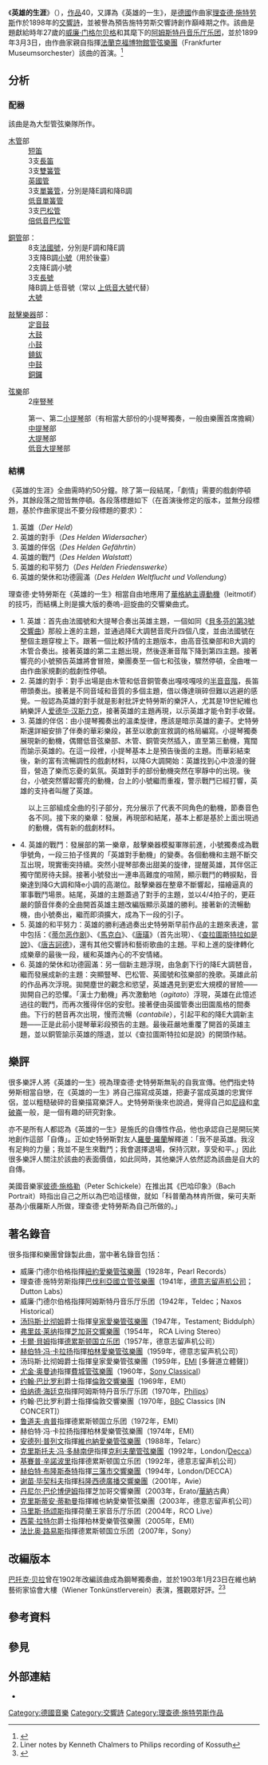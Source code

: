{{noteTA
|G1=Music
|1=zh:大管; zh-tw:低音管;
|d1=中国大陆：大管；台灣：低音管
|2=zh:英国号; zh-tw:英國管;
|d2=中国大陆：英国号；台灣：英國管
|3=zh:圆号; zh-tw:法國號;
|d3=中国大陆：圆号；台灣：法國號
|4=zh:高音大号; zh-tw:上低音號;
|d4=中国大陆：高音大号；台灣：上低音號
|5=zh:大号; zh-tw:低音號;
|d5=中国大陆：大号；台灣：低音號
|6=zh:低音大管; zh-tw:倍低音管;
|d6=中国大陆：低音大管；台灣：倍低音管
|7=zh:牧童铃; zh-tw:牛鈴;
|d7=中国大陆：牧童铃；台灣：牛鈴
|8=zh:金属键琴; zh-tw:鋼片琴;
|d8=中国大陆：金属键琴；台灣：鋼片琴
}}

《'''英雄的生涯'''》（{{lang-de|''Ein Heldenleben''}}），[[作品号|作品]]40，又譯為《英雄的一生》，是[[德國|德國]]作曲家[[理查德·施特劳斯|理查德·施特劳斯]]作於1898年的[[交響詩|交響詩]]，並被譽為預告施特劳斯交響詩創作巔峰期之作。該曲是題獻給時年27歲的[[威廉·门格尔贝格|威廉·门格尔贝格]]和其麾下的[[王家音樂廳樂團|阿姆斯特丹音乐厅乐团]]，並於1899年3月3日，由作曲家親自指揮[[法蘭克福博物館管弦樂團|法蘭克福博物館管弦樂團]]（Frankfurter Museumsorchester）該曲的首演。<ref name=chicago>{{cite web|url=http://www.cso.org/main.taf?p=5,5,6,70|title=Ein Heldenleben program notes|publisher=Chicago Symphony Orchestra|author=Phillip Huscher}}</ref>

== 分析 ==
=== 配器 ===
該曲是為大型管弦樂隊所作。
{{col-begin}}
{{col-break}}
;[[木管|木管]]部
:[[短笛|短笛]]
:3支[[長笛|長笛]]
:3支[[雙簧管|雙簧管]]
:[[英國管|英國管]]
:3支[[單簧管|單簧管]]，分別是降E調和降B調
:[[低音單簧管|低音單簧管]]
:3支[[巴松管|巴松管]]
:[[倍低音巴松管|倍低音巴松管]]

;[[銅管|銅管]]部：
:8支[[法國號|法國號]]，分別是F調和降E調
:3支降B調[[小號|小號]]（用於後臺）
:2支降E調小號
:3支[[長號|長號]]
:降B調上低音號（常以 [[上低音大號|上低音大號]]代替）
:[[大號|大號]]
{{col-break}}
;[[敲擊樂器|敲擊樂器]]部：
:[[定音鼓|定音鼓]]
:[[大鼓|大鼓]]
:[[小鼓|小鼓]]
:[[鐃鈸|鐃鈸]]
:[[中鼓|中鼓]]
:[[鑼_(東亞)|銅鑼]]

;[[弦樂|弦樂]]部
:2座[[豎琴|豎琴]]

:第一、第二[[小提琴|小提琴]]部（有相當大部份的小提琴獨奏，一般由樂團首席擔綱）
:[[中提琴|中提琴]]部
:[[大提琴|大提琴]]部
:[[低音大提琴|低音大提琴]]部
{{col-end}}

=== 結構 ===
《英雄的生涯》全曲需時約50分鐘。除了第一段結尾，「劇情」需要的戲劇停頓外，其餘段落之間皆無停頓。各段落標題如下（在首演後修定的版本，並無分段標題，基於作曲家提出不要分段標題的要求）：

# 英雄（''Der Held''）
# 英雄的對手（''Des Helden Widersacher''）
# 英雄的伴侶（''Des Helden Gefährtin''）
# 英雄的戰鬥（''Des Helden Walstatt''）
# 英雄的和平努力（''Des Helden Friedenswerke''）
# 英雄的榮休和功德圓滿（''Des Helden Weltflucht und Vollendung''）

理查德·史特勞斯在《英雄的一生》相當自由地應用了[[華格納|華格納]][[主導動機|主導動機]]（leitmotif）的技巧，而結構上則是擴大版的奏嗚-迴旋曲的交響樂曲式。

* 1. 英雄：首先由法國號和大提琴合奏出英雄主題，一個如同《[[第3號交響曲_(貝多芬)|貝多芬的第3號交響曲]]》那般上進的主題，並通過降E大調琶音爬升四個八度，並由法國號在整個主題穿梭上下。跟著一個比較抒情的主題版本，由高音弦樂部和B大調的木管合奏出。接著英雄的第二主題出現，然後逐漸音階下降到第四主題。接著響亮的小號預告英雄將會冒險，樂團奏至一個七和弦後，驟然停頓，全曲唯一由作曲家規劃的戲劇性停頓。
* 2. 英雄的對手：對手出場是由木管和低音銅管奏出嘎吱嘎吱的[[半音音階|半音音階]]，長笛帶頭奏出。接著是不同音域和音質的多個主題，借以傳達瑣碎但難以逃避的感覺。一般認為英雄的對手就是影射批評史特勞斯的樂評人，尤其是19世紀維也納樂評人[[爱德华·汉斯力克|爱德华·汉斯力克]]，接著英雄的主題再現，以示英雄才能令對手收聲。
* 3. 英雄的伴侶：由小提琴獨奏出的溫柔旋律，應該是暗示英雄的妻子。史特勞斯還詳細安排了伴奏的華彩樂段，甚至以歌劇宣敘調的格局編寫。小提琴獨奏展現新的動機，偶爾低音弦樂部、木管、銅管突然插入，直至第三動機，寬闊而諭示英雄的。在這一段裡，小提琴基本上是預告後面的主題。而華彩結束後，新的富有流暢調性的戲劇材料，以降G大調開始：英雄找到心中浪漫的聲音，營造了樂而忘憂的氣氛。英雄對手的部份動機突然在寧靜中的出現。後台，小號突然響起響亮的動機，台上的小號繼而重複，警示戰鬥已經打響，英雄的支持者叫醒了英雄。
: 以上三部組成全曲的引子部分，充分展示了代表不同角色的動機，節奏音色各不同。接下來的樂章：發展，再現部和結尾，基本上都是基於上面出現過的動機，偶有新的戲劇材料。
* 4. 英雄的戰鬥：發展部的第一樂章，敲擊樂器模擬軍隊前進，小號獨奏成為戰爭號角，一段三拍子怪異的「英雄對手動機」的變奏。各個動機和主題不斷交互出現，現實衝突持續。突然小提琴部奏出甜美的旋律，提醒英雄，其伴侶正獨守閨房待夫歸。接著小號發出一連串高難度的喧鬧，顯示戰鬥的轉捩點，音樂達到降G大調和降e小調的高潮位。敲擊樂器在整章不斷響起，描繪逼真的軍事戰鬥場景。結尾，英雄的主題蓋過了對手的主題，並以4/4拍子的，更莊嚴的顫音伴奏的全曲開首英雄主題改編版顯示英雄的勝利。接著新的流暢動機，由小號奏出，繼而即須擴大，成為下一段的引子。
* 5. 英雄的和平努力：英雄的勝利通過奏出史特勞斯早前作品的主題來表達，當中包括：《[[蒂尔恶作剧|蒂尔恶作剧]]》、《[[馬克白|馬克白]]》、《[[唐璜|唐璜]]》（首先出現）、《[[查拉圖斯特拉如是說_(史特勞斯)|查拉圖斯特拉如是說]]》、《[[唐吉訶德|唐吉訶德]]》，還有其他交響詩和藝術歌曲的主題。平和上進的旋律轉化成樂章的最後一段，緩和英雄內心的不安情緒。
* 6. 英雄的榮休和功德圓滿：另一個新主題浮現，由急劇下行的降E大調琶音，繼而發展成新的主題：突顯豎琴、巴松管、英國號和弦樂部的挽歌。英雄此前的作品再次浮現。拋開塵世的觀念和慾望，英雄遇見到更宏大規模的冒險——拋開自己的恐懼。「漢士力動機」再次激動地（''agitato''）浮現，英雄在此憶述過往的戰鬥，而再次獲得伴侶的安慰。接著便由英國管奏出田園風格的間奏曲。下行的琶音再次出現，慢而流暢（''cantabile''），引起平和的降E大調新主題——正是此前小提琴華彩段預告的主題。最後莊嚴地重覆了開首的英雄主題，並以銅管諭示英雄的隱退，並以《查拉圖斯特拉如是說》的開頭作結。
== 樂評 ==
很多樂評人將《英雄的一生》視為理查德·史特勞斯無恥的自我宣傳。他們指史特勞斯相當自戀，在《英雄的一生》將自己描寫成英雄，把妻子當成英雄的忠實伴侶，並以粗糙破碎的音樂描寫樂評人。史特勞斯後來也說過，覺得自己如[[尼祿|尼祿]]和[[拿破崙|拿破崙]]一般，是一個有趣的研究對象。

亦不是所有人都認為《英雄的一生》是施氏的自傳性作品，他也承認自己是開玩笑地創作這部「自傳」。正如史特勞斯對友人[[羅曼·羅蘭|羅曼·羅蘭]]解釋道：「我不是英雄。我沒有足夠的力量；我並不是生來戰鬥；我會選擇退場，保持沉默，享受和平。」因此很多樂評人關注於該曲的表面價值，如此同時，其他樂評人依然認為該曲是自大的自傳。

美國音樂家[[彼德·施格勒|彼德·施格勒]]（Peter Schickele）在推出其《巴哈印象》（Bach Portrait）時指出自己之所以為巴哈這樣做，就如「科普蘭為林肯所做，柴可夫斯基為小俄羅斯人所做，理查德·史特勞斯為自己所做的。」

== 著名錄音 ==
很多指揮和樂團曾錄製此曲，當中著名錄音包括：

* 威廉·门德尔伯格指揮[[紐約愛樂管弦樂團|紐約愛樂管弦樂團]]（1928年，Pearl Records）
* 理查德·施特劳斯指揮[[巴伐利亞國立管弦樂團|巴伐利亞國立管弦樂團]]（1941年，[[德意志留声机公司|德意志留声机公司]]；Dutton Labs）
* 威廉·门德尔伯格指揮阿姆斯特丹音乐厅乐团（1942年，Teldec；Naxos Historical）
* [[汤玛斯·比彻姆|汤玛斯·比彻姆]]爵士指揮[[皇家愛樂管弦樂團|皇家愛樂管弦樂團]]（1947年，Testament; Biddulph）
* [[弗里兹·莱纳|弗里兹·莱纳]]指揮[[芝加哥交響樂團|芝加哥交響樂團]]（1954年， RCA Living Stereo）
* [[卡爾·貝姆|卡爾·貝姆]]指揮[[德累斯顿国立乐团|德累斯顿国立乐团]]（1957年，德意志留声机公司）
* [[赫伯特·冯·卡拉扬|赫伯特·冯·卡拉扬]]指揮[[柏林愛樂管弦樂團|柏林愛樂管弦樂團]]（1959年，德意志留声机公司）
* 汤玛斯·比彻姆爵士指揮皇家愛樂管弦樂團（1959年，[[EMI古典|EMI]] [多聲道立體聲]）
* [[尤金·奥曼迪|尤金·奥曼迪]]指揮[[費城管弦樂團|費城管弦樂團]]（1960年，[[Sony_Classical|Sony Classical]]）
* [[约翰·巴比罗利|约翰·巴比罗利]]爵士指揮[[倫敦交響樂團|倫敦交響樂團]]（1969年，EMI）
* [[伯纳德·海廷克|伯纳德·海廷克]]指揮阿姆斯特丹音乐厅乐团（1970年，[[飞利浦唱片|Philips]]）
* 约翰·巴比罗利爵士指揮倫敦交響樂團（1970年，[[BBC|BBC]] Classics [IN CONCERT]）
* [[鲁道夫·肯普|鲁道夫·肯普]]指揮德累斯顿国立乐团（1972年，EMI）
* 赫伯特·冯·卡拉扬指揮柏林愛樂管弦樂團（1974年，EMI）
* [[安德列·普列文|安德列·普列文]]指揮[[維也納愛樂管弦樂團|維也納愛樂管弦樂團]]（1988年，Telarc）
* [[克里斯托夫·冯·多赫南伊|克里斯托夫·冯·多赫南伊]]指揮[[克利夫蘭管弦樂團|克利夫蘭管弦樂團]]（1992年，London/[[Decca|Decca]]）
* [[基賽普·辛諾波里|基賽普·辛諾波里]]指揮德累斯顿国立乐团（1992年，德意志留声机公司）
* [[赫伯特·布隆斯泰特|赫伯特·布隆斯泰特]]指揮[[三藩市交響樂團|三藩市交響樂團]]（1994年，London/DECCA）
* [[谢苗·毕契科夫|谢苗·毕契科夫]]指揮[[科隆西德廣播交響樂團|科隆西德廣播交響樂團]]（2001年，Avie）
* [[丹尼尔·巴伦博伊姆|丹尼尔·巴伦博伊姆]]指揮芝加哥交響樂團（2003年，Erato/[[華納音樂集團|華納]]古典）
* [[克里斯蒂安·蒂勒曼|克里斯蒂安·蒂勒曼]]指揮維也納愛樂管弦樂團（2003年，德意志留声机公司）
* [[马里斯·扬颂斯|马里斯·扬颂斯]]指揮荷蘭王家音乐厅乐团（2004年，RCO Live）
* [[西蒙·拉特尔|西蒙·拉特尔]]爵士指揮柏林愛樂管弦樂團（2005年，EMI）
* [[法比奥·路易斯|法比奥·路易斯]]指揮德累斯顿国立乐团（2007年，Sony）

== 改編版本 ==
[[巴托克·贝拉|巴托克·贝拉]]曾在1902年改編該曲成為鋼琴獨奏曲，並於1903年1月23日在維也納藝術家協會大樓（Wiener Tonkünstlerverein）表演，獲觀眾好評。<ref name = liner>Liner notes by Kenneth Chalmers to Philips recording of Kossuth</ref><ref name=grove>{{cite web|url=http://phonoarchive.org/grove/Entries/S40686.htm|title=Bartók, Béla|author=Gillies, Malcolm}}{{dead link|date=2018年4月 |bot=InternetArchiveBot |fix-attempted=yes }}</ref>

== 參考資料 ==
<references/>

== 參見 ==
{{Portal box|古典音樂}}

== 外部連結 ==
* {{IMSLP|work=Ein Heldenleben, Op.40 (Strauss, Richard)|cname=《英雄的生涯》}}

{{Authority control}}

{{DEFAULTSORT:Heldenleben, Ein}}
[[Category:德國音樂|Category:德國音樂]]
[[Category:交響詩|Category:交響詩]]
[[Category:理查德·施特劳斯作品|Category:理查德·施特劳斯作品]]